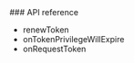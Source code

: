 <PlatformWrapper platform="react-native">
### API reference

-   <Link target="_blank" to="{{global.API_REF_RN_ROOT_VOICE}}/class_irtcengine.html#api_irtcengine_renewtoken">renewToken</Link>
-   <Link target="_blank" to="{{global.API_REF_RN_ROOT_VOICE}}/class_irtcengineeventhandler.html#callback_irtcengineeventhandler_ontokenprivilegewillexpire">onTokenPrivilegeWillExpire</Link>
-   <Link target="_blank" to="{{global.API_REF_RN_ROOT_VOICE}}/class_irtcengineeventhandler.html#ariaid-title54">onRequestToken</Link>

</PlatformWrapper>